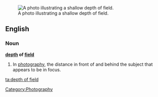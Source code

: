 {{wikipedia}}
[[Image:DOF-ShallowDepthofField.jpg|thumb|right|A photo illustrating a shallow depth of field.]]
==English==

===Noun===
'''[[depth]] of [[field]]'''

# In [[photography]], the distance in front of and behind the subject that appears to be in focus.

[[Category:Photography]]

[[ta:depth of field]]